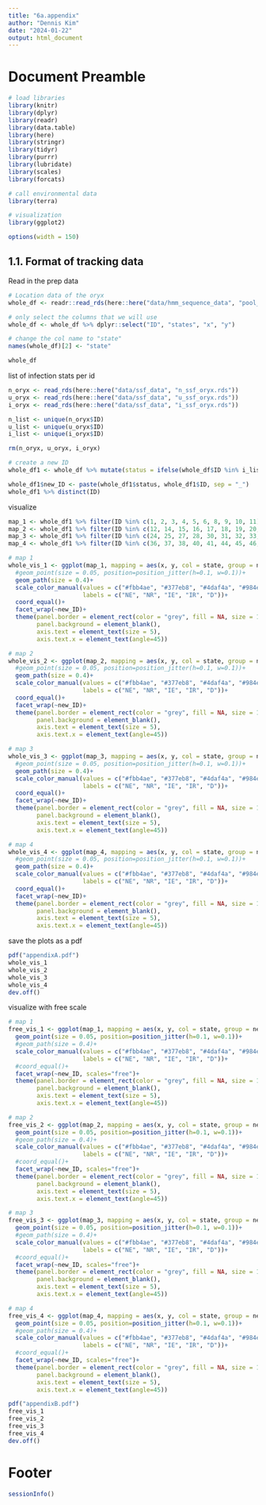 ---
title: "6a.appendix"
author: "Dennis Kim"
date: "2024-01-22"
output: html_document
---

# Document Preamble 
```{r preamble, message=FALSE, warning=FALSE}
# load libraries
library(knitr)
library(dplyr)
library(readr)
library(data.table)
library(here)
library(stringr)
library(tidyr)
library(purrr)
library(lubridate)
library(scales)
library(forcats)

# call environmental data
library(terra)

# visualization 
library(ggplot2)

options(width = 150)
```

## 1.1. Format of tracking data

Read in the prep data
```{r read in prep data}
# Location data of the oryx 
whole_df <- readr::read_rds(here::here("data/hmm_sequence_data", "pool_hmm_shrub_sequence_final.rds"))

# only select the columns that we will use 
whole_df <- whole_df %>% dplyr::select("ID", "states", "x", "y")

# change the col name to "state"
names(whole_df)[2] <- "state"

whole_df
```

list of infection stats per id
```{r list of status}
n_oryx <- read_rds(here::here("data/ssf_data", "n_ssf_oryx.rds"))
u_oryx <- read_rds(here::here("data/ssf_data", "u_ssf_oryx.rds"))
i_oryx <- read_rds(here::here("data/ssf_data", "i_ssf_oryx.rds"))

n_list <- unique(n_oryx$ID)
u_list <- unique(u_oryx$ID)
i_list <- unique(i_oryx$ID)

rm(n_oryx, u_oryx, i_oryx)

# create a new ID
whole_df1 <- whole_df %>% mutate(status = ifelse(whole_df$ID %in% i_list, "i", ifelse(whole_df$ID %in% n_list, "n", "u")))

whole_df1$new_ID <- paste(whole_df1$status, whole_df1$ID, sep = "_")
whole_df1 %>% distinct(ID)
```

visualize 
```{r visualization}
map_1 <- whole_df1 %>% filter(ID %in% c(1, 2, 3, 4, 5, 6, 8, 9, 10, 11))
map_2 <- whole_df1 %>% filter(ID %in% c(12, 14, 15, 16, 17, 18, 19, 20, 22, 23))
map_3 <- whole_df1 %>% filter(ID %in% c(24, 25, 27, 28, 30, 31, 32, 33, 34, 35))
map_4 <- whole_df1 %>% filter(ID %in% c(36, 37, 38, 40, 41, 44, 45, 46, 47, 48))

# map 1
whole_vis_1 <- ggplot(map_1, mapping = aes(x, y, col = state, group = new_ID))+
  #geom_point(size = 0.05, position=position_jitter(h=0.1, w=0.1))+
  geom_path(size = 0.4)+
  scale_color_manual(values = c("#fbb4ae", "#377eb8", "#4daf4a", "#984ea3", "black"),
                     labels = c("NE", "NR", "IE", "IR", "D"))+
  coord_equal()+
  facet_wrap(~new_ID)+
  theme(panel.border = element_rect(color = "grey", fill = NA, size = 1), 
        panel.background = element_blank(),
        axis.text = element_text(size = 5),
        axis.text.x = element_text(angle=45))

# map 2
whole_vis_2 <- ggplot(map_2, mapping = aes(x, y, col = state, group = new_ID))+
  #geom_point(size = 0.05, position=position_jitter(h=0.1, w=0.1))+
  geom_path(size = 0.4)+
  scale_color_manual(values = c("#fbb4ae", "#377eb8", "#4daf4a", "#984ea3", "black"),
                     labels = c("NE", "NR", "IE", "IR", "D"))+
  coord_equal()+
  facet_wrap(~new_ID)+
  theme(panel.border = element_rect(color = "grey", fill = NA, size = 1), 
        panel.background = element_blank(),
        axis.text = element_text(size = 5),
        axis.text.x = element_text(angle=45))

# map 3
whole_vis_3 <- ggplot(map_3, mapping = aes(x, y, col = state, group = new_ID))+
  #geom_point(size = 0.05, position=position_jitter(h=0.1, w=0.1))+
  geom_path(size = 0.4)+
  scale_color_manual(values = c("#fbb4ae", "#377eb8", "#4daf4a", "#984ea3", "black"),
                     labels = c("NE", "NR", "IE", "IR", "D"))+
  coord_equal()+
  facet_wrap(~new_ID)+
  theme(panel.border = element_rect(color = "grey", fill = NA, size = 1), 
        panel.background = element_blank(),
        axis.text = element_text(size = 5),
        axis.text.x = element_text(angle=45))

# map 4
whole_vis_4 <- ggplot(map_4, mapping = aes(x, y, col = state, group = new_ID))+
  #geom_point(size = 0.05, position=position_jitter(h=0.1, w=0.1))+
  geom_path(size = 0.4)+
  scale_color_manual(values = c("#fbb4ae", "#377eb8", "#4daf4a", "#984ea3", "black"),
                     labels = c("NE", "NR", "IE", "IR", "D"))+
  coord_equal()+
  facet_wrap(~new_ID)+
  theme(panel.border = element_rect(color = "grey", fill = NA, size = 1), 
        panel.background = element_blank(),
        axis.text = element_text(size = 5),
        axis.text.x = element_text(angle=45))
```

save the plots as a pdf
```{r pdf whole example, echo=FALSE, results='hide'}
pdf("appendixA.pdf")
whole_vis_1
whole_vis_2
whole_vis_3
whole_vis_4
dev.off()
```

visualize with free scale 
```{r free vis}
# map 1
free_vis_1 <- ggplot(map_1, mapping = aes(x, y, col = state, group = new_ID))+
  geom_point(size = 0.05, position=position_jitter(h=0.1, w=0.1))+
  #geom_path(size = 0.4)+
  scale_color_manual(values = c("#fbb4ae", "#377eb8", "#4daf4a", "#984ea3", "black"),
                     labels = c("NE", "NR", "IE", "IR", "D"))+
  #coord_equal()+
  facet_wrap(~new_ID, scales="free")+
  theme(panel.border = element_rect(color = "grey", fill = NA, size = 1), 
        panel.background = element_blank(),
        axis.text = element_text(size = 5),
        axis.text.x = element_text(angle=45))

# map 2
free_vis_2 <- ggplot(map_2, mapping = aes(x, y, col = state, group = new_ID))+
  geom_point(size = 0.05, position=position_jitter(h=0.1, w=0.1))+
  #geom_path(size = 0.4)+
  scale_color_manual(values = c("#fbb4ae", "#377eb8", "#4daf4a", "#984ea3", "black"),
                     labels = c("NE", "NR", "IE", "IR", "D"))+
  #coord_equal()+
  facet_wrap(~new_ID, scales="free")+
  theme(panel.border = element_rect(color = "grey", fill = NA, size = 1), 
        panel.background = element_blank(),
        axis.text = element_text(size = 5),
        axis.text.x = element_text(angle=45))

# map 3
free_vis_3 <- ggplot(map_3, mapping = aes(x, y, col = state, group = new_ID))+
  geom_point(size = 0.05, position=position_jitter(h=0.1, w=0.1))+
  #geom_path(size = 0.4)+
  scale_color_manual(values = c("#fbb4ae", "#377eb8", "#4daf4a", "#984ea3", "black"),
                     labels = c("NE", "NR", "IE", "IR", "D"))+
  #coord_equal()+
  facet_wrap(~new_ID, scales="free")+
  theme(panel.border = element_rect(color = "grey", fill = NA, size = 1), 
        panel.background = element_blank(),
        axis.text = element_text(size = 5),
        axis.text.x = element_text(angle=45))

# map 4
free_vis_4 <- ggplot(map_4, mapping = aes(x, y, col = state, group = new_ID))+
  geom_point(size = 0.05, position=position_jitter(h=0.1, w=0.1))+
  #geom_path(size = 0.4)+
  scale_color_manual(values = c("#fbb4ae", "#377eb8", "#4daf4a", "#984ea3", "black"),
                     labels = c("NE", "NR", "IE", "IR", "D"))+
  #coord_equal()+
  facet_wrap(~new_ID, scales="free")+
  theme(panel.border = element_rect(color = "grey", fill = NA, size = 1), 
        panel.background = element_blank(),
        axis.text = element_text(size = 5),
        axis.text.x = element_text(angle=45))
```

```{r pdf free example, echo=FALSE, results='hide'}
pdf("appendixB.pdf")
free_vis_1
free_vis_2
free_vis_3
free_vis_4
dev.off()
```

# Footer
```{r footer}
sessionInfo()
```